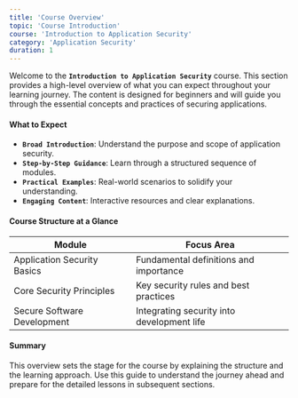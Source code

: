 ```yaml
---
title: 'Course Overview'
topic: 'Course Introduction'
course: 'Introduction to Application Security'
category: 'Application Security'
duration: 1
---
```


Welcome to the **`Introduction to Application Security`** course. This section provides a high-level overview of what you can expect throughout your learning journey. The content is designed for beginners and will guide you through the essential concepts and practices of securing applications.

#### What to Expect

- **`Broad Introduction`**: Understand the purpose and scope of application security.
- **`Step-by-Step Guidance`**: Learn through a structured sequence of modules.
- **`Practical Examples`**: Real-world scenarios to solidify your understanding.
- **`Engaging Content`**: Interactive resources and clear explanations.

#### Course Structure at a Glance

| Module                      | Focus Area                                 |
| --------------------------- | ------------------------------------------ |
| Application Security Basics | Fundamental definitions and importance     |
| Core Security Principles    | Key security rules and best practices      |
| Secure Software Development | Integrating security into development life |

#### Summary

This overview sets the stage for the course by explaining the structure and the learning approach. Use this guide to understand the journey ahead and prepare for the detailed lessons in subsequent sections.
